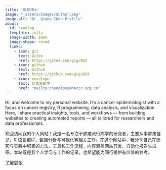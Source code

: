 ```yaml
---
title: '陈琼博士'
image: "_assets/images/author.png"
image-alt: "Dr. Qiong Chen Profile"
about:
  id: heading
  template: jolla
  image-width: 10em
  image-shape: round
  links:
    - icon: git
      text: Gitee
      href: https://gitee.com/gigu003
    - icon: github
      text: Github
      href: https://github.com/gigu003
    - icon: envelope
      text: 给我发邮件
      href: "mailto:chenqiong@hnccr.org.cn"
---
```



::: {.intro}

Hi, and welcome to my personal website. I’m a cancer epidemiologist with a focus on cancer registry, R programming, data analysis, and visualization. Here, I share practical insights, tools, and workflows — from building websites to creating automated reports — all tailored for researchers and data professionals.

欢迎访问我的个人网站！我是一名专注于肿瘤流行病学的研究者，主要从事肿瘤登记、R 语言编程、数据分析与可视化等相关工作。在这个网站中，我分享自己在研究与实践中积累的方法、工具和工作流程，内容涵盖网站开发、自动化报告生成等。本站既是我个人学习与工作的记录，也希望能为同行提供有价值的参考。


[了解更多](about.qmd)

:::
